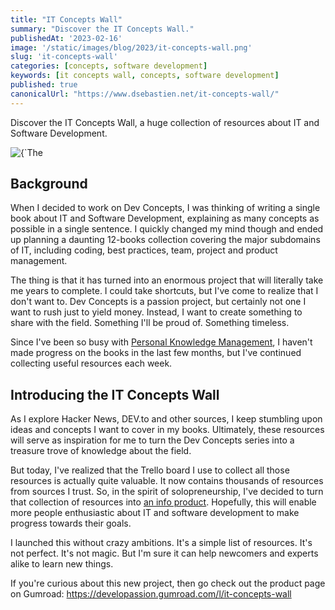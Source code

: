 ```yaml
---
title: "IT Concepts Wall"
summary: "Discover the IT Concepts Wall."
publishedAt: '2023-02-16'
image: '/static/images/blog/2023/it-concepts-wall.png'
slug: 'it-concepts-wall'
categories: [concepts, software development]
keywords: [it concepts wall, concepts, software development]
published: true
canonicalUrl: "https://www.dsebastien.net/it-concepts-wall/"
---
```


Discover the IT Concepts Wall, a huge collection of resources about IT and Software Development.

<BlogPostCenteredContent>
  <Image
    alt={`The IT Concepts Wall`}
    src={`/static/images/blog/2023/it-concepts-wall.png`}
    width={1200}
    height={505}
    priority
  />
</BlogPostCenteredContent>

## Background
When I decided to work on Dev Concepts, I was thinking of writing a single book about IT and Software Development, explaining as many concepts as possible in a single sentence. I quickly changed my mind though and ended up planning a daunting 12-books collection covering the major subdomains of IT, including coding, best practices, team, project and product management.

The thing is that it has turned into an enormous project that will literally take me years to complete. I could take shortcuts, but I've come to realize that I don't want to. Dev Concepts is a passion project, but certainly not one I want to rush just to yield money. Instead, I want to create something to share with the field. Something I'll be proud of. Something timeless.

Since I've been so busy with [Personal Knowledge Management](https://obsidianstarterkit.com/), I haven't made progress on the books in the last few months, but I've continued collecting useful resources each week.

## Introducing the IT Concepts Wall
As I explore Hacker News, DEV.to and other sources, I keep stumbling upon ideas and concepts I want to cover in my books. Ultimately, these resources will serve as inspiration for me to turn the Dev Concepts series into a treasure trove of knowledge about the field.

But today, I've realized that the Trello board I use to collect all those resources is actually quite valuable. It now contains thousands of resources from sources I trust. So, in the spirit of solopreneurship, I've decided to turn that collection of resources into [an info product](https://developassion.gumroad.com/l/it-concepts-wall). Hopefully, this will enable more people enthusiastic about IT and software development to make progress towards their goals.

I launched this without crazy ambitions. It's a simple list of resources. It's not perfect. It's not magic. But I'm sure it can help newcomers and experts alike to learn new things.

If you're curious about this new project, then go check out the product page on Gumroad: https://developassion.gumroad.com/l/it-concepts-wall

<BlogPostSignature />
